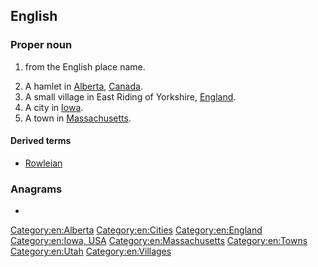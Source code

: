 ==English==
{{wikipedia}}

===Proper noun===
{{en-proper noun}}

# {{surname|[[habitational]]|from=Old English|dot=}} from the English place name.
# A hamlet in [[Alberta]], [[Canada]].
# A small village in East Riding of Yorkshire, [[England]].
# A city in [[Iowa]].
# A town in [[Massachusetts]].

====Derived terms====
* [[Rowleian]]

===Anagrams===
* {{anagrams|en|Lowery|Lowrey|Worley|lowery|owlery|yowler}}

[[Category:en:Alberta]]
[[Category:en:Cities]]
[[Category:en:England]]
[[Category:en:Iowa, USA]]
[[Category:en:Massachusetts]]
[[Category:en:Towns]]
[[Category:en:Utah]]
[[Category:en:Villages]]